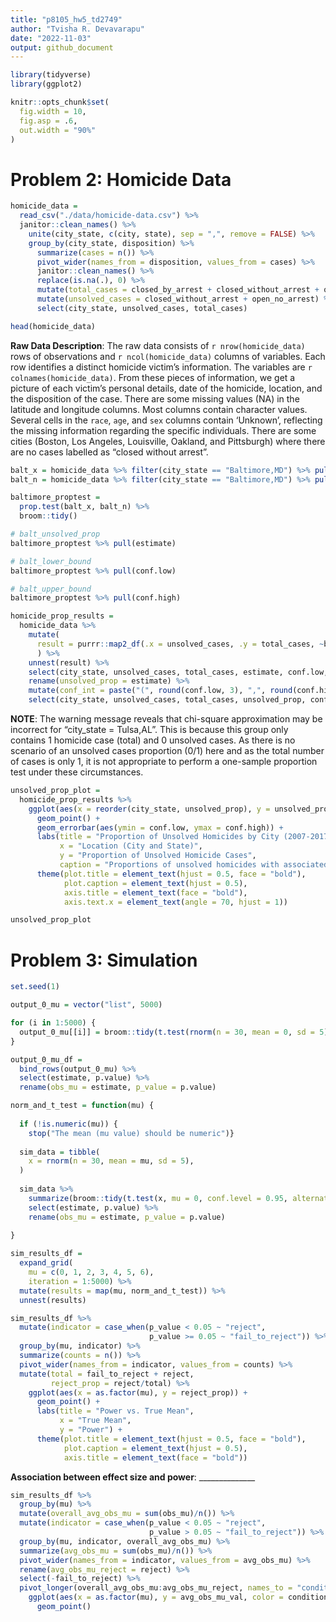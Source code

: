```yaml
---
title: "p8105_hw5_td2749"
author: "Tvisha R. Devavarapu"
date: "2022-11-03"
output: github_document
---
```


```r
library(tidyverse)
library(ggplot2)

knitr::opts_chunk$set(
  fig.width = 10,
  fig.asp = .6,
  out.width = "90%"
)
```

# Problem 2: Homicide Data

```r
homicide_data = 
  read_csv("./data/homicide-data.csv") %>%
  janitor::clean_names() %>% 
    unite(city_state, c(city, state), sep = ",", remove = FALSE) %>% 
    group_by(city_state, disposition) %>% 
      summarize(cases = n()) %>%
      pivot_wider(names_from = disposition, values_from = cases) %>% 
      janitor::clean_names() %>% 
      replace(is.na(.), 0) %>% 
      mutate(total_cases = closed_by_arrest + closed_without_arrest + open_no_arrest) %>% 
      mutate(unsolved_cases = closed_without_arrest + open_no_arrest) %>% 
      select(city_state, unsolved_cases, total_cases)

head(homicide_data)
```

**Raw Data Description**: The raw data consists of `r nrow(homicide_data)` rows of observations and `r ncol(homicide_data)` columns of variables. Each row identifies a distinct homicide victim's information. The variables are `r colnames(homicide_data)`. From these pieces of information, we get a picture of each victim's personal details, date of the homicide, location, and the disposition of the case. There are some missing values (NA) in the latitude and longitude columns. Most columns contain character values. Several cells in the `race`, `age`, and `sex` columns contain 'Unknown', reflecting the missing information regarding the specific individuals. There are some cities (Boston, Los Angeles, Louisville, Oakland, and Pittsburgh) where there are no cases labelled as "closed without arrest". 

```r
balt_x = homicide_data %>% filter(city_state == "Baltimore,MD") %>% pull(unsolved_cases)
balt_n = homicide_data %>% filter(city_state == "Baltimore,MD") %>% pull(total_cases)

baltimore_proptest = 
  prop.test(balt_x, balt_n) %>% 
  broom::tidy()

# balt_unsolved_prop
baltimore_proptest %>% pull(estimate)

# balt_lower_bound
baltimore_proptest %>% pull(conf.low)

# balt_upper_bound
baltimore_proptest %>% pull(conf.high)
```

```r
homicide_prop_results =
  homicide_data %>% 
    mutate(
      result = purrr::map2_df(.x = unsolved_cases, .y = total_cases, ~broom::tidy(prop.test(x = .x, n = .y)))
      ) %>%
    unnest(result) %>% 
    select(city_state, unsolved_cases, total_cases, estimate, conf.low, conf.high) %>% 
    rename(unsolved_prop = estimate) %>% 
    mutate(conf_int = paste("(", round(conf.low, 3), ",", round(conf.high, 3), ")")) %>% 
    select(city_state, unsolved_cases, total_cases, unsolved_prop, conf_int, conf.low, conf.high)

```

**NOTE**: The warning message reveals that chi-square approximation may be incorrect for "city_state = Tulsa,AL". This is because this group only contains 1 homicide case (total) and 0 unsolved cases. As there is no scenario of an unsolved cases proportion (0/1) here and as the total number of cases is only 1, it is not appropriate to perform a one-sample proportion test under these circumstances. 

```r
unsolved_prop_plot = 
  homicide_prop_results %>%
    ggplot(aes(x = reorder(city_state, unsolved_prop), y = unsolved_prop)) +
      geom_point() +
      geom_errorbar(aes(ymin = conf.low, ymax = conf.high)) +
      labs(title = "Proportion of Unsolved Homicides by City (2007-2017)",
           x = "Location (City and State)",
           y = "Proportion of Unsolved Homicide Cases",
           caption = "Proportions of unsolved homicides with associated 95% confidence intervals between 2007 and 2017 in major US cities.") +
      theme(plot.title = element_text(hjust = 0.5, face = "bold"),
            plot.caption = element_text(hjust = 0.5),
            axis.title = element_text(face = "bold"),
            axis.text.x = element_text(angle = 70, hjust = 1))

unsolved_prop_plot
```

# Problem 3: Simulation

```r
set.seed(1)
```

```r
output_0_mu = vector("list", 5000)

for (i in 1:5000) {
  output_0_mu[[i]] = broom::tidy(t.test(rnorm(n = 30, mean = 0, sd = 5), mu = 0, conf.level = 0.95))
}

output_0_mu_df = 
  bind_rows(output_0_mu) %>% 
  select(estimate, p.value) %>% 
  rename(obs_mu = estimate, p_value = p.value)

```

```r
norm_and_t_test = function(mu) {
  
  if (!is.numeric(mu)) {
    stop("The mean (mu value) should be numeric")}
  
  sim_data = tibble(
    x = rnorm(n = 30, mean = mu, sd = 5),
  )
  
  sim_data %>%
    summarize(broom::tidy(t.test(x, mu = 0, conf.level = 0.95, alternative = "two.sided"))) %>% 
    select(estimate, p.value) %>% 
    rename(obs_mu = estimate, p_value = p.value)
    
}
```

```r
sim_results_df = 
  expand_grid(
    mu = c(0, 1, 2, 3, 4, 5, 6),
    iteration = 1:5000) %>% 
  mutate(results = map(mu, norm_and_t_test)) %>% 
  unnest(results)
```

```r
sim_results_df %>% 
  mutate(indicator = case_when(p_value < 0.05 ~ "reject",
                               p_value >= 0.05 ~ "fail_to_reject")) %>% 
  group_by(mu, indicator) %>%
  summarize(counts = n()) %>% 
  pivot_wider(names_from = indicator, values_from = counts) %>% 
  mutate(total = fail_to_reject + reject,
         reject_prop = reject/total) %>% 
    ggplot(aes(x = as.factor(mu), y = reject_prop)) + 
      geom_point() +
      labs(title = "Power vs. True Mean",
           x = "True Mean",
           y = "Power") +
      theme(plot.title = element_text(hjust = 0.5, face = "bold"),
            plot.caption = element_text(hjust = 0.5),
            axis.title = element_text(face = "bold"))
```
**Association between effect size and power**: ______________

```r
sim_results_df %>% 
  group_by(mu) %>% 
  mutate(overall_avg_obs_mu = sum(obs_mu)/n()) %>% 
  mutate(indicator = case_when(p_value < 0.05 ~ "reject",
                               p_value > 0.05 ~ "fail_to_reject")) %>% 
  group_by(mu, indicator, overall_avg_obs_mu) %>% 
  summarize(avg_obs_mu = sum(obs_mu)/n()) %>% 
  pivot_wider(names_from = indicator, values_from = avg_obs_mu) %>% 
  rename(avg_obs_mu_reject = reject) %>% 
  select(-fail_to_reject) %>% 
  pivot_longer(overall_avg_obs_mu:avg_obs_mu_reject, names_to = "condition", values_to = "avg_obs_mu_val") %>% 
    ggplot(aes(x = as.factor(mu), y = avg_obs_mu_val, color = condition)) +
      geom_point()
  
```


